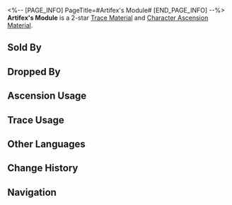 <%-- [PAGE_INFO]
PageTitle=#Artifex's Module#
[END_PAGE_INFO] --%>
{{Item Infobox
|id          = 113011
|image       = Item Artifex's Module.png{{subst:void|<!--$UPLOAD:<<SpriteOutput/ItemFigures/113011.png>-<Item Artifex's Module.png>-<Item Icons>>-->}}
|type        = Trace Material
|type2       = Character Ascension Material
|invCategory = Upgrade Materials
|rarity      = 2
|effect      = 
|description = Components used in Xianzhou's ingenium creations. Crude material used for enhancement.
|source1     = [[Entranced Ingenia]]
|source2     = [[Dropped by enemies in Divergent Universe]]
|source3     = [[Simulated Universe]] enemies
|source4     = [[Assignment]] rewards
|source5     = [[Embers Exchange]]
|source6     = [[Omni-Synthesizer]] &mdash; Material Exchange
|source7     = [[Calyx (Golden)]]
}}
{{Description|The foundation of Xianzhou's ingenium technology. The smallest constituent of all machine parts. Breaking it apart would be akin to destroying the cellular structure of a living being.<br /><br />''"The Intelligentsia Guild put up a bounty of two million credits for technical plans that can flawlessly disassemble Xianzhou mechanical puppets."''<br />''"If you know Screwllum, then these two millions are basically yours to take..."''}}
'''Artifex's Module''' is a 2-star [[Trace Material]] and [[Character Ascension Material]].

==Sold By==
{{Shop Availability}}

==Dropped By==
{{Dropped By}}

==Ascension Usage==
{{Ascension Usage}}

==Trace Usage==
{{Trace Usage}}

==Other Languages==
{{Other Languages
|en   = Artifex's Module
|zhs  = 工造机杼
|zht  = 工造機杼
|ja   = 工造機関
|ko   = 공조 기계 부품
|es   = Componente artificial mecánico
|fr   = Module artisanal
|ru   = Искусственный механический компонент
|th   = Artifex's Module
|vi   = Linh Kiện Cơ Khí Nhân Tạo
|de   = Mechanisches Bauteil
|id   = Artifex's Module
|pt   = Módulo de Artífice
}}

==Change History==
{{Change History|1.0}}

==Navigation==
{{Upgrade Material Navbox}}